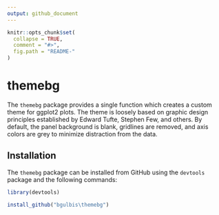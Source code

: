 ```yaml
---
output: github_document
---
```


<!-- README.md is generated from README.Rmd. Please edit that file -->

```r
knitr::opts_chunk$set(
  collapse = TRUE,
  comment = "#>",
  fig.path = "README-"
)
```

# themebg

The `themebg` package provides a single function which creates a custom theme for ggplot2 plots. The theme is loosely based on graphic design principles established by Edward Tufte, Stephen Few, and others. By default, the panel background is blank, gridlines are removed, and axis colors are grey to minimize distraction from the data.

## Installation

The `themebg` package can be installed from GitHub using the `devtools` package and the following commands:

```r
library(devtools)

install_github("bgulbis\themebg")
```
